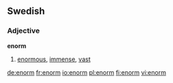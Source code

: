==Swedish==
===Adjective===
'''enorm'''
#[[enormous]], [[immense]], [[vast]]

[[de:enorm]]
[[fr:enorm]]
[[io:enorm]]
[[pl:enorm]]
[[fi:enorm]]
[[vi:enorm]]